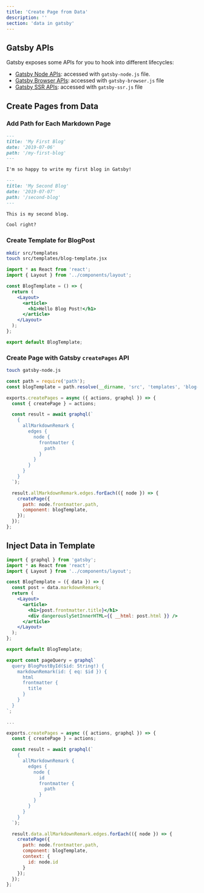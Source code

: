 ```yaml
---
title: 'Create Page from Data'
description: ''
section: 'data in gatsby'
---
```


## Gatsby APIs

Gatsby exposes some APIs for you to hook into different lifecycles:

- [Gatsby Node APIs](https://www.gatsbyjs.org/docs/node-apis/): accessed with `gatsby-node.js` file.
- [Gatsby Browser APIs](https://www.gatsbyjs.org/docs/browser-apis/): accessed with `gatsby-browser.js` file
- [Gatsby SSR APIs](https://www.gatsbyjs.org/docs/ssr-apis/): accessed with `gatsby-ssr.js` file

## Create Pages from Data

### Add Path for Each Markdown Page

```md title="blogs/my-first-blog.md" {3}
---
title: 'My First Blog'
date: '2019-07-06'
path: '/my-first-blog'
---

I'm so happy to write my first blog in Gatsby!
```

```md title="blogs/second-blog.md" {3}
---
title: 'My Second Blog'
date: '2019-07-07'
path: '/second-blog'
---

This is my second blog.

Cool right?
```

### Create Template for BlogPost

```bash
mkdir src/templates
touch src/templates/blog-template.jsx
```

```jsx title="src/templates/blog-template.jsx"
import * as React from 'react';
import { Layout } from '../components/layout';

const BlogTemplate = () => {
  return (
    <Layout>
      <article>
        <h1>Hello Blog Post!</h1>
      </article>
    </Layout>
  );
};

export default BlogTemplate;
```

### Create Page with Gatsby `createPages` API

```bash
touch gatsby-node.js
```

```javascript title="gatsby-node.js"
const path = require('path');
const blogTemplate = path.resolve(__dirname, 'src', 'templates', 'blog-template.jsx');

exports.createPages = async ({ actions, graphql }) => {
  const { createPage } = actions;

  const result = await graphql(`
    {
      allMarkdownRemark {
        edges {
          node {
            frontmatter {
              path
            }
          }
        }
      }
    }
  `);

  result.allMarkdownRemark.edges.forEach(({ node }) => {
    createPage({
      path: node.frontmatter.path,
      component: blogTemplate,
    });
  });
};
```

## Inject Data in Template

```jsx title="src/templates/blog-template.jsx" {0,4,5,9,10,18-27}
import { graphql } from 'gatsby';
import * as React from 'react';
import { Layout } from '../components/layout';

const BlogTemplate = ({ data }) => {
  const post = data.markdownRemark;
  return (
    <Layout>
      <article>
        <h1>{post.frontmatter.title}</h1>
        <div dangerouslySetInnerHTML={{ __html: post.html }} />
      </article>
    </Layout>
  );
};

export default BlogTemplate;

export const pageQuery = graphql`
  query BlogPostById($id: String!) {
    markdownRemark(id: { eq: $id }) {
      html
      frontmatter {
        title
      }
    }
  }
`;
```

```javascript title="gatsby-node.js" {10,24-26}
...

exports.createPages = async ({ actions, graphql }) => {
  const { createPage } = actions;

  const result = await graphql(`
    {
      allMarkdownRemark {
        edges {
          node {
            id
            frontmatter {
              path
            }
          }
        }
      }
    }
  `);

  result.data.allMarkdownRemark.edges.forEach(({ node }) => {
    createPage({
      path: node.frontmatter.path,
      component: blogTemplate,
      context: {
        id: node.id
      }
    });
  });
};
```
